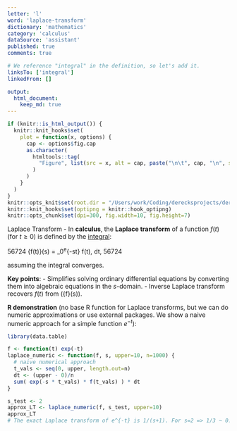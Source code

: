```yaml
---
letter: 'l'
word: 'laplace-transform'
dictionary: 'mathematics'
category: 'calculus'
dataSource: 'assistant'
published: true
comments: true

# We reference "integral" in the definition, so let's add it.
linksTo: ['integral']
linkedFrom: []

output:
  html_document:
    keep_md: true
---
```


```r
if (knitr::is_html_output()) {
  knitr::knit_hooks$set(
    plot = function(x, options) {
      cap <- options$fig.cap
      as.character(
        htmltools::tag(
          "Figure", list(src = x, alt = cap, paste("\n\t", cap, "\n", sep=""))
        )
      )
    }
  )
}
knitr::opts_knit$set(root.dir = "/Users/work/Coding/derecksprojects/derecksnotes.com-playground/derecksnotes.com/client/src/app/dictionaries/mathematics/definitions")
knitr::knit_hooks$set(optipng = knitr::hook_optipng)
knitr::opts_chunk$set(dpi=300, fig.width=10, fig.height=7)
```

<a id="laplace-transform">Laplace Transform</a> - In **calculus**, the **Laplace transform** of a function $f(t)$ (for $t \ge 0$) is defined by the [integral](#integral):

56724
\mathcal{L}\{f(t)\}(s) = \int_0^\infty e^{-st} f(t)\, dt,
56724

assuming the integral converges.

**Key points**:
- Simplifies solving ordinary differential equations by converting them into algebraic equations in the $s$-domain.
- Inverse Laplace transform recovers $f(t)$ from \(\mathcal{L}\{f\}(s)\).

**R demonstration** (no base R function for Laplace transforms, but we can do numeric approximations or use external packages. We show a naive numeric approach for a simple function $e^{-t}$):

```r
library(data.table)

f <- function(t) exp(-t)
laplace_numeric <- function(f, s, upper=10, n=1000) {
  # naive numerical approach
  t_vals <- seq(0, upper, length.out=n)
  dt <- (upper - 0)/n
  sum( exp(-s * t_vals) * f(t_vals) ) * dt
}

s_test <- 2
approx_LT <- laplace_numeric(f, s_test, upper=10)
approx_LT
# The exact Laplace transform of e^{-t} is 1/(s+1). For s=2 => 1/3 ~ 0.3333
```
